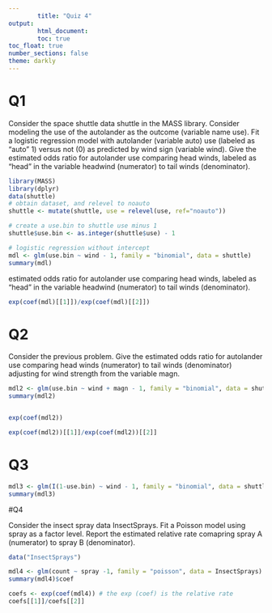 ```yaml
---
        title: "Quiz 4"
output:
        html_document:
        toc: true
toc_float: true
number_sections: false
theme: darkly
---
```

# Q1 

Consider the space shuttle data shuttle in the MASS library. Consider modeling the use of the autolander as the outcome (variable name use). Fit a logistic regression model with autolander (variable auto) use (labeled as "auto" 1) versus not (0) as predicted by wind sign (variable wind). Give the estimated odds ratio for autolander use comparing head winds, labeled as "head" in the variable headwind (numerator) to tail winds (denominator).

```r
library(MASS)
library(dplyr)
data(shuttle)
# obtain dataset, and relevel to noauto
shuttle <- mutate(shuttle, use = relevel(use, ref="noauto"))

# create a use.bin to shuttle use minus 1 
shuttle$use.bin <- as.integer(shuttle$use) - 1

# logistic regression without intercept 
mdl <- glm(use.bin ~ wind - 1, family = "binomial", data = shuttle)
summary(mdl)
```

estimated odds ratio for autolander use comparing head winds, labeled as "head" in the variable headwind (numerator) to tail winds (denominator).

```r
exp(coef(mdl)[[1]])/exp(coef(mdl)[[2]])
```

# Q2 

Consider the previous problem. Give the estimated odds ratio for autolander use comparing head winds (numerator) to tail winds (denominator) adjusting for wind strength from the variable magn.

```r
mdl2 <- glm(use.bin ~ wind + magn - 1, family = "binomial", data = shuttle)
summary(mdl2)



```


```r
exp(coef(mdl2))
```

```r
exp(coef(mdl2))[[1]]/exp(coef(mdl2))[[2]]

```

# Q3 

```r
mdl3 <- glm(I(1-use.bin) ~ wind - 1, family = "binomial", data = shuttle)
summary(mdl3)


```

#Q4

Consider the insect spray data InsectSprays. Fit a Poisson model using spray as a factor level. Report the estimated relative rate comapring spray A (numerator) to spray B (denominator).
```r

data("InsectSprays")

mdl4 <- glm(count ~ spray -1, family = "poisson", data = InsectSprays)
summary(mdl4)$coef

```

```r
coefs <- exp(coef(mdl4)) # the exp (coef) is the relative rate
coefs[[1]]/coefs[[2]]
```





